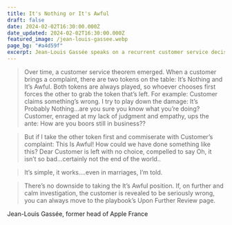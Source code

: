 ```yaml
---
title: It's Nothing or It's Awful
draft: false
date: 2024-02-02T16:30:00.000Z
date_updated: 2024-02-02T16:30:00.000Z
featured_image: /jean-louis-gassee.webp
page_bg: "#a4d59f"
excerpt: Jean-Louis Gassée speaks on a recurrent customer service decision that resonates very strongly with my own personal mindset.
---
```


> Over time, a customer service theorem emerged. When a customer brings a complaint, there are two tokens on the table: It’s Nothing and It’s Awful. Both tokens are always played, so whoever chooses first forces the other to grab the token that’s left. For example: Customer claims something’s wrong. I try to play down the damage: It’s Probably Nothing…are you sure you know what you’re doing? Customer, enraged at my lack of judgment and empathy, ups the ante: How are you boors still in business??

> But if I take the other token first and commiserate with Customer’s complaint: This Is Awful! How could we have done something like this? Dear Customer is left with no choice, compelled to say Oh, it isn’t so bad…certainly not the end of the world..

> It’s simple, it works….even in marriages, I’m told.

> There’s no downside to taking the It’s Awful position. If, on further and calm investigation, the customer is revealed to be seriously wrong, you can always move to the playbook’s Upon Further Review page.

Jean-Louis Gassée, former head of Apple France
